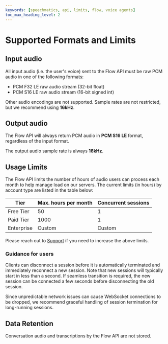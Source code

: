 ```yaml
---
keywords: [speechmatics, api, limits, flow, voice agents]
toc_max_heading_level: 2
---
```


# Supported Formats and Limits

## Input audio

All input audio (i.e. the user's voice) sent to the Flow API must be raw PCM audio in one of the following formats:

- PCM F32 LE raw audio stream (32-bit float)
- PCM S16 LE raw audio stream (16-bit signed int)

Other audio encodings are not supported. Sample rates are not restricted, but we recommend using **16kHz**.

## Output audio

The Flow API will always return PCM audio in **PCM S16 LE** format, regardless of the input format.

The output audio sample rate is always **16kHz**.

## Usage Limits

The Flow API limits the number of hours of audio users can process each month to help manage load on our servers. The current limits (in hours) by account type are listed in the table below:

| Tier       | Max. hours per month  | Concurrent sessions |
| ---------- |-----------------------| ------------------- |
| Free Tier  | 50                    | 1                   |
| Paid Tier  | 1000                  | 1                   |
| Enterprise | Custom                | Custom              |

Please reach out to [Support](https://support.speechmatics.com) if you need to increase the above limits.


### Guidance for users

Clients can disconnect a session before it is automatically terminated and immediately reconnect a new session. Note that new sessions will typically start in less than a second.
If seamless transition is required, the new session can be connected a few seconds before disconnecting the old session.

Since unpredictable network issues can cause WebSocket connections to be dropped, we recommend graceful handling of session termination for long-running sessions.

## Data Retention

Conversation audio and transcriptions by the Flow API are not stored.
